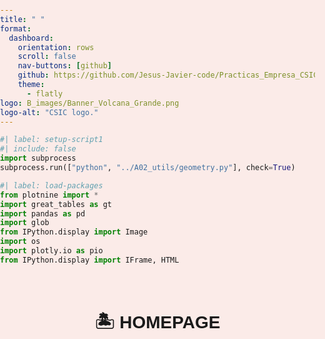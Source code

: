 ---
title: " "
format: 
  dashboard:
    orientation: rows
    scroll: false
    nav-buttons: [github]
    github: https://github.com/Jesus-Javier-code/Practicas_Empresa_CSIC.git
    theme:
      - flatly
logo: B_images/Banner_Volcana_Grande.png
logo-alt: "CSIC logo."
---
<style>
  /* ===== NUEVO ESTILO PARA NAVEGACIÓN CIRCULAR ===== */
:root {
  --volcano-color: #413224;
  --earthquake-color: #413224;
}

/* Eliminar navbar original */
.navbar {
  display: none !important;
}

/* Contenedor de navegación circular */
.circle-nav-container {
  position: fixed;
  bottom: 30px;
  right: 30px;
  z-index: 1000;
  display: flex;
  gap: 15px;
}

.circle-nav-btn {
  width: 60px;
  height: 60px;
  border-radius: 50%;
  display: flex;
  align-items: center;
  justify-content: center;
  cursor: pointer;
  box-shadow: 0 4px 12px rgba(0,0,0,0.2);
  transition: all 0.3s ease;
  border: 2px solid white;
  background-size: cover;
  background-position: center;
}

.circle-nav-btn:hover {
  transform: scale(1.1);
  box-shadow: 0 6px 16px rgba(0,0,0,0.3);
}

#homepage-btn {
  background-color: var(--volcano-color);
  background-image: url('B_images/Logo_Volcana_circular.png');
}

#la-palma-btn {
  background-color: var(--volcano-color);
  background-image: url('B_images/la_palma_contorno.png');
}

#earthquakes-btn {
  background-color: var(--earthquake-color);
  background-image: url('B_images/earthquake-icon.png');
}

/* Eliminar fondos de celdas */
.panel-card, .cell-output, .cell, .panel-card-body, .panel-tabset {
  background: transparent !important;
}

/* Ajustar iframes para que ocupen toda la celda */
iframe {
  background: transparent !important;
}

/* Resto de estilos existentes... (mantén todo lo anterior) */

/* SOLUCIÓN: OCULTAR SOLO LA PESTAÑA HOMEPAGE */
.navbar-nav li:has(a[href="#homepage"]) {
  display: none !important;
}
/* RESET GENERAL */
body, html, .dashboard {
  overflow: visible !important;
  height: auto !important;
  background-color: #FBEBE8;
  margin: 0;
  padding: 0;
  font-family: 'Arial', sans-serif;
}

/* ELIMINAR TODOS LOS BORDES Y SCROLLS */
.panel-card, .cell-output, .cell, .panel-card-body, .panel-tabset {
  overflow: visible !important;
  height: auto !important;
  border: none !important;
  box-shadow: none !important;
  background: transparent !important;
  margin: 0 !important;
  padding: 0 !important;
}

/* ELIMINAR BORDES DE GRÁFICOS */
.quarto-figure {
  border: none !important;
}

/* IFRAMES COMPACTOS SIN BORDES */
iframe {
  width: 100% !important;
  height: 400px !important;
  border: none !important;
  margin: 0 !important;
  padding: 0 !important;
  display: block !important;
  background: transparent !important;
}

/* IMÁGENES RESPONSIVAS */
img {
  max-width: 100% !important;
  height: auto !important;
  display: block !important;
  margin: 0 auto !important;
  border: none !important;
}

/* ESTILOS DEL HEADER */
@import url('https://fonts.cdnfonts.com/css/hippo-lettro');
.navbar-brand::after {
  content: "VOLCANA";
  font-family: 'Hippo Letto', sans-serif;
  color: #413224;
  font-size: 1.8rem;
  letter-spacing: 1px;
  margin-left: 10px;
}
.navbar-brand:not(:after) { display: none; }
.navbar {
  background: rgb(251,235,207) !important;
  border-bottom: 3px solid #413224 !important;
  padding: 0.5rem 1rem;
}
.navbar-brand { 
  color: #413224 !important;
  padding: 0 !important;
}
.navbar-nav .nav-link {
  color: #413224 !important;
  margin: 0 10px;
  border-radius: 4px 4px 0 0;
  padding: 8px 15px;
}
.navbar-nav .nav-link.active {
  background-color: #413224 !important;
  color: white !important;
}
.navbar-nav .nav-link:hover:not(.active) {
  background-color: rgba(65,50,36,0.1) !important;
}

/* ESTILOS PÁGINA PRINCIPAL */
.homepage {
  text-align: center;
  padding: 2rem 1rem;
  background-color: #FBEBE8;
  min-height: calc(100vh - 120px);
}

/* NUEVOS ESTILOS PARA EL CARRUSEL */
.homepage-header {
  position: relative;
  width: 100%;
  height: 400px;
  margin-bottom: 2rem;
  overflow: hidden;
  border-radius: 12px;
  box-shadow: 0 4px 12px rgba(0,0,0,0.15);
}

.carousel-container {
  position: relative;
  width: 100%;
  height: 100%;
}

.carousel-slide {
  position: absolute;
  width: 100%;
  height: 100%;
  opacity: 0;
  transition: opacity 1.5s ease-in-out;
  background-size: cover;
  background-position: center;
}

.carousel-slide.active {
  opacity: 1;
}

.homepage-logo-container {
  position: absolute;
  top: 50%;
  left: 50%;
  transform: translate(-50%, -50%);
  z-index: 10;
  text-align: center;
  width: 100%;
}

.homepage-logo {
  width: 150px !important;
  height: 150px !important;
  margin: 0 auto !important;
  border: 3px solid white !important;
  box-shadow: 0 0 15px rgba(0,0,0,0.3) !important;
  background-color: rgba(255,255,255,0.8);
  border-radius: 50% !important;
  padding: 5px !important;
}

.volcana-title {
  height: 80px !important;
  margin-top: 15px !important;
  filter: drop-shadow(0 2px 4px rgba(0,0,0,0.4)) !important;
}

.carousel-overlay {
  position: absolute;
  top: 0;
  left: 0;
  width: 100%;
  height: 100%;
  background: rgba(0,0,0,0.2);
  z-index: 5;
}

/* LOGO HOMEPAGE */
.volcana-title {
  height: 120px !important;
  margin-bottom: 1.5rem !important;
}

/* RESTAURAR RECUADROS BLANCOS */
.homepage-section {
  background-color: rgba(255,255,255,0.7) !important;
  border-radius: 12px !important;
  padding: 1.5rem !important;
  margin: 1.5rem auto !important;
  max-width: 800px !important;
  box-shadow: 0 2px 8px rgba(0,0,0,0.1) !important;
}

/* LOGOS INSTITUCIONALES - SIN FONDO */
.institutional-logos {
  background-color: transparent !important;
  box-shadow: none !important;
  padding: 10px 0 !important;
}

/* FORZAR ALINEACIÓN HORIZONTAL */
.institutional-logos-container {
  display: flex;
  justify-content: center;
  width: 100%;
}

.institutional-logos {
  display: inline-flex !important;
  flex-wrap: nowrap !important;
  gap: 30px;
  margin: 1rem auto;
  padding: 0 !important;
}

.institutional-logo {
  height: 45px !important;
  width: auto;
  max-width: 100px;
  transition: all 0.3s ease;
  filter: grayscale(30%);
}

.institutional-logo:hover {
  transform: scale(1.1) translateY(-5px);
  filter: grayscale(0%) drop-shadow(0 5px 5px rgba(0,0,0,0.2));
}


/* NUEVO ESTILO SIMPLIFICADO PARA CRÉDITOS */
.photo-credits {
  position: absolute;
  bottom: 15px;
  right: 15px;
  z-index: 20;
  color: white;
  font-size: 0.8rem;
  font-family: Arial, sans-serif;
  text-shadow: 1px 1px 3px rgba(0,0,0,0.8);
  transition: opacity 0.3s ease;
  padding: 0;
  background: transparent !important;
}

.photo-credits a {
  color: white;
  text-decoration: none;
  font-weight: bold;
}

.photo-credits a:hover {
  text-decoration: underline;
}

.photo-credits.hidden {
  opacity: 0;
}

/* OPTIMIZACIÓN DEL CARRUSEL */
.carousel-slide {
  will-change: opacity; /* Mejora rendimiento */
  backface-visibility: hidden; /* Elimina flickering */
}

/* Footer más discreto */
.credits-footer {
  margin-top: 1rem;
  padding: 0.5rem;
  font-size: 0.75rem;
  color: #666;
  border-top: none;
}

.credits-footer a {
  color: #413224;
  margin: 0 3px;
}
</style>


```{python}
#| label: setup-script1
#| include: false
import subprocess
subprocess.run(["python", "../A02_utils/geometry.py"], check=True)
```


<script>
document.addEventListener('DOMContentLoaded', function() {
  // Crear botones de navegación
  const navContainer = document.createElement('div');
  navContainer.className = 'circle-nav-container';
  
  navContainer.innerHTML = `
    <div class="circle-nav-btn" id="homepage-btn" title="Home"></div>
    <div class="circle-nav-btn" id="la-palma-btn" title="La Palma"></div>
    <div class="circle-nav-btn" id="earthquakes-btn" title="Earthquakes"></div>
  `;
  
  document.body.appendChild(navContainer);
  
  // Funcionalidad de los botones
  document.getElementById('homepage-btn').addEventListener('click', () => {
    window.location.hash = '#homepage';
  });
  
  document.getElementById('la-palma-btn').addEventListener('click', () => {
    window.location.hash = '#la-palma';
  });
  
  document.getElementById('earthquakes-btn').addEventListener('click', () => {
    window.location.hash = '#earthquakes';
  });
});
</script>

```{python}
#| label: load-packages
from plotnine import *
import great_tables as gt
import pandas as pd
import glob
from IPython.display import Image
import os
import plotly.io as pio
from IPython.display import IFrame, HTML
```

# 🏝️ HOMEPAGE {.homepage}
```{python}
#| label: homepage-content
#| echo: false
HTML(f"""
<div class="homepage">
  <!-- Carrusel optimizado -->
  <div class="homepage-header">
    <div class="carousel-container">
      <!-- Slide 1 -->
      <div class="carousel-slide active" style="background-image: url('B_images/volcano1.jpg');">
        <div class="photo-credits">
          © <a href="https://www.lagacetadesalamanca.es/nacional/las-espeluznantes-imagenes-de-la-lava-del-volcan-de-la-palma-a-la-puerta-de-las-casas-CF9034325" target="_blank">La Gaceta</a>
        </div>
      </div>
      
      <!-- Slide 2 -->
      <div class="carousel-slide" style="background-image: url('B_images/volcano4.png');">
        <div class="photo-credits hidden">
          © <a href="https://turismolanzarote.com/que-visitar/cact-lanzarote/montanas-del-fuego/" target="_blank">Turismo Lanzarote</a>
        </div>
      </div>
      
      <!-- Slide 3 -->
      <div class="carousel-slide" style="background-image: url('B_images/volcano3.jpeg');">
        <div class="photo-credits hidden">
          © <a href="https://www.nationalgeographic.com.es/fotografia/erupcion-palma-imagenes_17364" target="_blank">National Geographic</a>
        </div>
      </div>
      
      <div class="carousel-overlay"></div>
      <div class="homepage-logo-container">
        <img src="B_images/Logo_Volcana.jpeg" alt="VOLCANA Logo" class="homepage-logo">
        <img src="B_images/Volcana_letras.png" alt="VOLCANA" class="volcana-title">
      </div>
    </div>
  </div>

  <div class="homepage-section">
    <h2>About the Project</h2>
    <p class="homepage-text">
      This research project, developed by the CSIC, focuses on the monitoring and analysis of volcanic activity in the Canary Islands. 
      The project particularly investigates the Tajogaite volcano eruption in La Palma in 2021, as well as continuous monitoring of the Teide volcano in Tenerife.
    </p>
    <p class="homepage-text">
      <strong>We are Physics students from the University of La Laguna</strong>, currently undertaking our <strong>company internship program (Prácticas de Empresa)</strong>. 
      This project is part of our training and academic development.
    </p>
    <p class="homepage-text">
      Our team, in collaboration with the <a href="https://www.csic.es/es" target="_blank">CSIC</a> and the <a href="https://www.ull.es/" target="_blank">University of La Laguna</a>, combines various techniques such as remote sensing, data analysis, 
      and scientific visualization to better understand volcanic processes and improve early warning systems.
    </p>
  </div>
  
  <div class="homepage-section">
    <h2>Project Goals</h2>
    <p class="homepage-text">
      <strong>Volcanic Monitoring:</strong> We aim to analyze brightness temperature and radiance patterns, 
      model post-eruption lava cooling curves (from the 2021 La Palma eruption), and monitor the fumarole fields of Teide volcano using thermal infrared data.
    </p>
    <p class="homepage-text">
      <strong>Seismic-Volcanic Relationships:</strong> We analyze the earthquake-eruption correlations, by describing a trigger index which takes into account the distance between the epicenter of the events and the volcano we are studying and the magnitude of these events.
    </p>
    <p class="homepage-text">
      <strong>Seismic Filtering for Volcanic Activation:</strong> Because we are working with the USGS catalog, our goal is to make a data screening, showing the user only the earthquakes that have the potential to start an eruption period in the short-term (~5 years more or less).
    </p>
    <p class="homepage-text">
      <strong>Seismic Filtering for Volcanic Activation:</strong> Part of our work involves filtering and analyzing seismic data 
      to identify earthquake patterns that could potentially lead to volcanic activation, helping to assess early warning signs.
    </p>
    <p class="homepage-text">
      <strong>Technical Development:</strong> We are developing Python-based tools for satellite data processing, automated visualization pipelines, 
      and machine learning models to aid in eruption prediction and risk assessment.
    </p>
  </div>
  
  <div class="homepage-section">
    <h2>Data Sources</h2>
    <p class="homepage-text">
      The primary data sources for this project include:
      <ul>
        <li><strong>NASA LAADS DAAC</strong> (MODIS/VIIRS data)</li>
        <li><strong>Copernicus Open Access Hub</strong> (Sentinel satellite data)</li>
        <li><strong>USGS Volcano Hazards Program</strong> (Seismic and volcanic data)</li>
      </ul>
    </p>
  </div>
  
  <div class="institutional-logos-container">
    <div class="institutional-logos">
      <a href="https://www.csic.es/es" target="_blank" class="institutional-logo-link">
        <img src="B_images/Logotipo_del_CSIC.png" alt="CSIC Logo" class="institutional-logo">
      </a>
      <a href="https://www.ipna.csic.es/" target="_blank" class="institutional-logo-link">
        <img src="B_images/Logo-Ipna-Secic.png" alt="IPNA-CSIC Logo" class="institutional-logo">
      </a>
      <a href="https://www.ull.es/" target="_blank" class="institutional-logo-link">
        <img src="B_images/logo-ull.png" alt="ULL Logo" class="institutional-logo">
      </a>
    </div>
  </div>
</div>
  <!-- Nuevo footer de créditos -->
  <div class="credits-footer">
    <p>Créditos fotográficos: 
      <a href="https://www.lagacetadesalamanca.es/nacional/las-espeluznantes-imagenes-de-la-lava-del-volcan-de-la-palma-a-la-puerta-de-las-casas-CF9034325" target="_blank">La Gaceta de Salamanca</a>, 
      <a href="https://turismolanzarote.com/que-visitar/cact-lanzarote/montanas-del-fuego/" target="_blank">Turismo Lanzarote</a>, 
      <a href="https://www.nationalgeographic.com.es/fotografia/erupcion-palma-imagenes_17364" target="_blank">National Geographic</a>.
    </p>
    <p>All images are used for educational and research purposes.</p>
  </div>
</div>
""")

```

<script>
// CARRUSEL OPTIMIZADO
document.addEventListener('DOMContentLoaded', function() {
  const slides = document.querySelectorAll('.carousel-slide');
  const credits = document.querySelectorAll('.photo-credits');
  let currentIndex = 0;
  let isAnimating = false;
  let intervalId;

  function showNextSlide() {
    if (isAnimating) return;
    isAnimating = true;
    
    // Oculta slide actual
    slides[currentIndex].classList.remove('active');
    credits[currentIndex].classList.add('hidden');
    
    // Calcula nuevo índice
    currentIndex = (currentIndex + 1) % slides.length;
    
    // Muestra nuevo slide
    slides[currentIndex].classList.add('active');
    credits[currentIndex].classList.remove('hidden');
    
    // Restablece bandera después de la transición
    setTimeout(() => {
      isAnimating = false;
    }, 1500);
  }

  // Inicia el carrusel
  function startCarousel() {
    intervalId = setInterval(showNextSlide, 5000);
  }

  // Pausa al interactuar
  const container = document.querySelector('.carousel-container');
  container.addEventListener('mouseenter', () => clearInterval(intervalId));
  container.addEventListener('mouseleave', startCarousel);

  // Inicializa
  startCarousel();
});
</script>

<script>
// Script mejorado para transiciones
document.addEventListener('DOMContentLoaded', function() {
  const slides = document.querySelectorAll('.carousel-slide');
  const credits = document.querySelectorAll('.photo-credits');
  let currentSlide = 0;
  
  function nextSlide() {
    // Oculta elemento actual
    slides[currentSlide].classList.remove('active');
    credits[currentSlide].classList.add('hidden');
    
    // Calcula siguiente slide
    currentSlide = (currentSlide + 1) % slides.length;
    
    // Muestra nuevo elemento
    slides[currentSlide].classList.add('active');
    setTimeout(() => {
      credits[currentSlide].classList.remove('hidden');
    }, 50);
  }
  
  // Inicia intervalo
  let slideInterval = setInterval(nextSlide, 5000);
  
  // Pausa al interactuar
  document.querySelector('.carousel-container').addEventListener('mouseenter', () => {
    clearInterval(slideInterval);
  });
  
  document.querySelector('.carousel-container').addEventListener('mouseleave', () => {
    slideInterval = setInterval(nextSlide, 5000);
  });
});
</script>


# 🏝️ LA PALMA {#la-palma}

## Radiative Power {.panel-tabset}

```{python}
#| label: setup-potencia
#| include: false
import subprocess
subprocess.run(["python", "../A02_utils/geometry_2.py"], check=True)
```

::: {.row}

```{python}
#| label: display-potencia
#| fig-cap: "Radiative Power vs Time (Tajogaite Volcano)"
IFrame("B_images/radiative_power_plot.html", width="100%", height="500px")
```
:::

::: {.row}
```{python}
#| label: mapa-mundi
#| fig-cap: "Simplified world map showing Tajogaite Volcano"
IFrame("B_images/la_palma_eruption_viewer.html", width="100%", height="500px")
```
:::
:::{.row}
```{python}
#| label: la-palma-video
#| echo: false
HTML("""
<div style="width: 80%; margin: 0 auto; padding: 20px 0;">
  <div style="position: relative; padding-bottom: 56.25%; height: 0; overflow: hidden;">
    <iframe 
      src="https://www.youtube.com/embed/yDgV1YTPxok" 
      style="position: absolute; top: 0; left: 0; width: 100%; height: 100%; border: none;"
      frameborder="0" 
      allowfullscreen>
    </iframe>
  </div>
  <p style="text-align: center; margin-top: 10px; color: #666;">
    Tajogaite Volcano Eruption - La Palma 2021
  </p>
</div>
""")
```
# 🕳️ TERREMOTOS
```{python}
#| label: eq-map
#| echo: false
IFrame("B_images/eq_map.html", width="100%", height="600px")
```